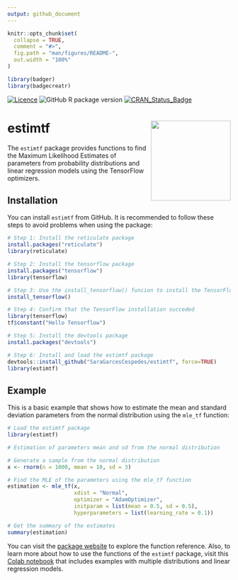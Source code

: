 ```yaml
---
output: github_document
---
```


<!-- README.md is generated from README.Rmd. Please edit that file -->

```r
knitr::opts_chunk$set(
  collapse = TRUE,
  comment = "#>",
  fig.path = "man/figures/README-",
  out.width = "100%"
)
```

```r
library(badger)
library(badgecreatr)
```


<!-- badges: start -->
<!-- [![R-CMD-check](https://github.com/SaraGarcesCespedes/estimtf/workflows/R-CMD-check/badge.svg)](https://github.com/SaraGarcesCespedes/estimtf/actions) -->
[![Licence](https://img.shields.io/badge/licence-GPL--3-blue.svg)](https://www.gnu.org/licenses/gpl-3.0.en.html)
![GitHub R package version](https://img.shields.io/github/r-package/v/SaraGarcesCespedes/estimtf)
[![CRAN_Status_Badge](https://www.r-pkg.org/badges/version/estimtf)](https://cran.r-project.org/package=estimtf)
<!-- [![Travis build status](https://travis-ci.com/SaraGarcesCespedes/estimtf.svg?branch=master)](https://travis-ci.com/SaraGarcesCespedes/estimtf) -->
<!-- badges: end -->

# estimtf <img src="man/figures/logo_sinfondo.png" align="right" height="180" align="right"/>

The `estimtf` package provides functions to find the Maximum Likelihood Estimates of parameters from probability distributions and linear regression models using the TensorFlow optimizers.

## Installation

You can install `estimtf` from GitHub. It is recommended to follow these steps to avoid problems when using the package:

``` r
# Step 1: Install the reticulate package
install.packages("reticulate")
library(reticulate)

# Step 2: Install the tensorflow package
install.packages("tensorflow")
library(tensorflow)

# Step 3: Use the install_tensorflow() funcion to install the TensorFlow module
install_tensorflow()

# Step 4: Confirm that the TensorFlow installation succeded
library(tensorflow)
tf$constant("Hello Tensorflow")

# Step 5: Install the devtools package
install.packages("devtools")

# Step 6: Install and load the estimtf package
devtools::install_github("SaraGarcesCespedes/estimtf", force=TRUE)
library(estimtf)
```

## Example

This is a basic example that shows how to estimate the mean and standard deviation parameters from the normal distribution using the `mle_tf` function:


```r
# Load the estimtf package
library(estimtf)

# Estimation of parameters mean and sd from the normal distribution

# Generate a sample from the normal distribution
x <- rnorm(n = 1000, mean = 10, sd = 3)

# Find the MLE of the parameters using the mle_tf function
estimation <- mle_tf(x, 
                     xdist = "Normal", 
                     optimizer = "AdamOptimizer",
                     initparam = list(mean = 0.5, sd = 0.5),
                     hyperparameters = list(learning_rate = 0.1))

# Get the summary of the estimates
summary(estimation)

```


You can visit the [package website](https://saragarcescespedes.github.io/estimtf/) to explore the function reference. Also, to learn more about how to use the functions of the `estimtf` package, visit this [Colab notebook](https://colab.research.google.com/drive/1FtMjcwYEF_KqajDwjOqtC2Qh1qzj_zPn?usp=sharing) that includes examples with multiple distributions and linear regression models.
